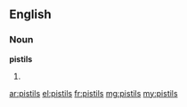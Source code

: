 ==English==

===Noun===
'''pistils'''

# {{plural of|pistil}}

[[ar:pistils]]
[[el:pistils]]
[[fr:pistils]]
[[mg:pistils]]
[[my:pistils]]